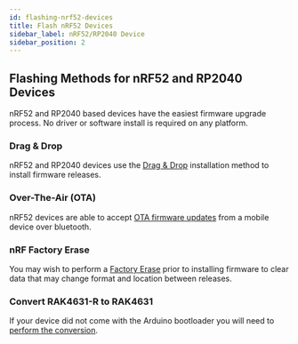 ```yaml
---
id: flashing-nrf52-devices
title: Flash nRF52 Devices
sidebar_label: nRF52/RP2040 Device
sidebar_position: 2
---
```


## Flashing Methods for nRF52 and RP2040 Devices

nRF52 and RP2040 based devices have the easiest firmware upgrade process. No driver or software install is required on any platform.

### Drag & Drop
nRF52 and RP2040 devices use the [Drag & Drop](/docs/getting-started/flashing-firmware/nrf52/drag-n-drop) installation method to install firmware releases.

### Over-The-Air (OTA)
nRF52 devices are able to accept [OTA firmware updates](/docs/getting-started/flashing-firmware/nrf52/ota) from a mobile device over bluetooth.

### nRF Factory Erase
You may wish to perform a [Factory Erase](/docs/getting-started/flashing-firmware/nrf52/nrf52-erase) prior to installing firmware to clear data that may change format and location between releases.

### Convert RAK4631-R to RAK4631
If your device did not come with the Arduino bootloader you will need to [perform the conversion](/docs/getting-started/flashing-firmware/nrf52/convert-rak4631r).